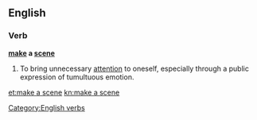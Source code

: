 ==English==

===Verb===
'''[[make]] a [[scene]]'''

# To bring unnecessary [[attention]] to oneself, especially through a public expression of tumultuous emotion.

[[Category:English verbs]]

[[et:make a scene]]
[[kn:make a scene]]